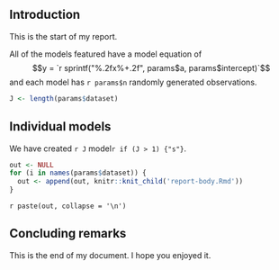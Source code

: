 ## Introduction

This is the start of my report.

All of the models featured have a model equation of
$$y = `r sprintf("%.2fx%+.2f", params$a, params$intercept)`$$
and each model has `r params$n` randomly generated observations.


```r
J <- length(params$dataset)
```

## Individual models

We have created `r J` model`r if (J > 1) {"s"}`.

```r
out <- NULL
for (i in names(params$dataset)) {
  out <- append(out, knitr::knit_child('report-body.Rmd'))
}
```

`r paste(out, collapse = '\n')`

## Concluding remarks

This is the end of my document. I hope you enjoyed it.
